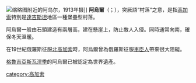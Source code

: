 {{unreferenced|time=2015-04-14T09:41:13+00:00}}
[[File:11_Аул_близ_Асхабада.jpg|缩略图]]附近的阿乌尔，1913年摄]]
'''阿烏爾'''（{{lang-ce|oil}}；{{lang-ru|аул}}），突厥語“村落”之意，是指[[高加索|高加索]]特別是[[達吉斯坦|達吉斯坦]]地區一種堡壘型村落。

阿烏爾一般由石頭建造有兩層高，建在懸崖上，防止敵人入侵。同時通常向南，確保冬天溫暖。

在19世紀俄羅斯征服[[北高加索|北高加索]]時，阿烏爾曾為俄羅斯征服[[車臣人|車臣人]]帶來很大阻礙。

[[格魯吉亞|格魯吉亞]][[斯瓦涅季|斯瓦涅季]]的阿烏爾已被認定為世界遺產。

[[category:高加索|category:高加索]]